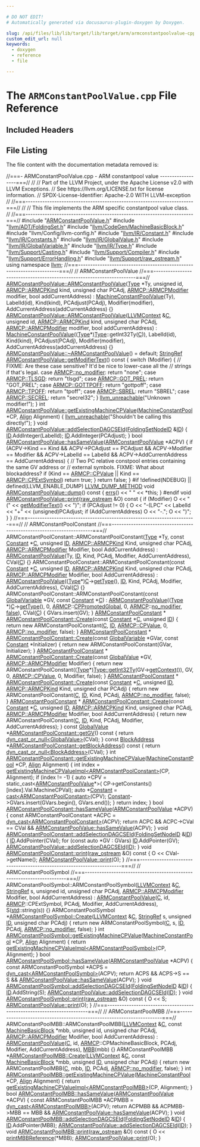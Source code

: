 ```yaml
---

# DO NOT EDIT!
# Automatically generated via docusaurus-plugin-doxygen by Doxygen.

slug: /api/files/lib/lib/target/lib/target/arm/armconstantpoolvalue-cpp
custom_edit_url: null
keywords:
  - doxygen
  - reference
  - file

---
```





# The `ARMConstantPoolValue.cpp` File Reference

<DoxygenPage pluginConfig={pluginConfig}>



## Included Headers

<IncludesList>
<IncludesListItem
  filePath="ARMConstantPoolValue.h"
  permalink="/docs/api/files/lib/lib/target/lib/target/arm/armconstantpoolvalue-h"
  isLocal="true" />
<IncludesListItem
  filePath="llvm/ADT/FoldingSet.h"
  permalink="/docs/api/files/include/include/llvm/include/llvm/adt/foldingset-h"
  isLocal="true" />
<IncludesListItem
  filePath="llvm/CodeGen/MachineBasicBlock.h"
  permalink="/docs/api/files/include/include/llvm/include/llvm/codegen/machinebasicblock-h"
  isLocal="true" />
<IncludesListItem
  filePath="llvm/Config/llvm-config.h"
  permalink=""
  isLocal="true" />
<IncludesListItem
  filePath="llvm/IR/Constant.h"
  permalink="/docs/api/files/include/include/llvm/include/llvm/ir/constant-h"
  isLocal="true" />
<IncludesListItem
  filePath="llvm/IR/Constants.h"
  permalink="/docs/api/files/include/include/llvm/include/llvm/ir/constants-h"
  isLocal="true" />
<IncludesListItem
  filePath="llvm/IR/GlobalValue.h"
  permalink="/docs/api/files/include/include/llvm/include/llvm/ir/globalvalue-h"
  isLocal="true" />
<IncludesListItem
  filePath="llvm/IR/GlobalVariable.h"
  permalink="/docs/api/files/include/include/llvm/include/llvm/ir/globalvariable-h"
  isLocal="true" />
<IncludesListItem
  filePath="llvm/IR/Type.h"
  permalink="/docs/api/files/include/include/llvm/include/llvm/ir/type-h"
  isLocal="true" />
<IncludesListItem
  filePath="llvm/Support/Casting.h"
  permalink="/docs/api/files/include/include/llvm/include/llvm/support/casting-h"
  isLocal="true" />
<IncludesListItem
  filePath="llvm/Support/Compiler.h"
  permalink="/docs/api/files/include/include/llvm/include/llvm/support/compiler-h"
  isLocal="true" />
<IncludesListItem
  filePath="llvm/Support/ErrorHandling.h"
  permalink="/docs/api/files/include/include/llvm/include/llvm/support/errorhandling-h"
  isLocal="true" />
<IncludesListItem
  filePath="llvm/Support/raw_ostream.h"
  permalink="/docs/api/files/include/include/llvm/include/llvm/support/raw-ostream-h"
  isLocal="true" />
</IncludesList>


## File Listing

The file content with the documentation metadata removed is:

<ProgramListing>

<Link id="l00001" /><CodeLine lineNumber="1"><span class="doxyHighlightComment">//===- ARMConstantPoolValue.cpp - ARM constantpool value ------------------===//</span></CodeLine>
<Link id="l00002" /><CodeLine lineNumber="2"><span class="doxyHighlightComment">//</span></CodeLine>
<Link id="l00003" /><CodeLine lineNumber="3"><span class="doxyHighlightComment">// Part of the LLVM Project, under the Apache License v2.0 with LLVM Exceptions.</span></CodeLine>
<Link id="l00004" /><CodeLine lineNumber="4"><span class="doxyHighlightComment">// See https://llvm.org/LICENSE.txt for license information.</span></CodeLine>
<Link id="l00005" /><CodeLine lineNumber="5"><span class="doxyHighlightComment">// SPDX-License-Identifier: Apache-2.0 WITH LLVM-exception</span></CodeLine>
<Link id="l00006" /><CodeLine lineNumber="6"><span class="doxyHighlightComment">//</span></CodeLine>
<Link id="l00007" /><CodeLine lineNumber="7"><span class="doxyHighlightComment">//===----------------------------------------------------------------------===//</span></CodeLine>
<Link id="l00008" /><CodeLine lineNumber="8"><span class="doxyHighlightComment">//</span></CodeLine>
<Link id="l00009" /><CodeLine lineNumber="9"><span class="doxyHighlightComment">// This file implements the ARM specific constantpool value class.</span></CodeLine>
<Link id="l00010" /><CodeLine lineNumber="10"><span class="doxyHighlightComment">//</span></CodeLine>
<Link id="l00011" /><CodeLine lineNumber="11"><span class="doxyHighlightComment">//===----------------------------------------------------------------------===//</span></CodeLine>
<Link id="l00012" /><CodeLine lineNumber="12"></CodeLine>
<Link id="l00013" /><CodeLine lineNumber="13"><span class="doxyHighlightPreprocessor">#include &quot;<a href="/docs/api/files/lib/lib/target/lib/target/arm/armconstantpoolvalue-h">ARMConstantPoolValue.h</a>&quot;</span></CodeLine>
<Link id="l00014" /><CodeLine lineNumber="14"><span class="doxyHighlightPreprocessor">#include &quot;<a href="/docs/api/files/include/include/llvm/include/llvm/adt/foldingset-h">llvm/ADT/FoldingSet.h</a>&quot;</span></CodeLine>
<Link id="l00015" /><CodeLine lineNumber="15"><span class="doxyHighlightPreprocessor">#include &quot;<a href="/docs/api/files/include/include/llvm/include/llvm/codegen/machinebasicblock-h">llvm/CodeGen/MachineBasicBlock.h</a>&quot;</span></CodeLine>
<Link id="l00016" /><CodeLine lineNumber="16"><span class="doxyHighlightPreprocessor">#include &quot;llvm/Config/llvm-config.h&quot;</span></CodeLine>
<Link id="l00017" /><CodeLine lineNumber="17"><span class="doxyHighlightPreprocessor">#include &quot;<a href="/docs/api/files/include/include/llvm/include/llvm/ir/constant-h">llvm/IR/Constant.h</a>&quot;</span></CodeLine>
<Link id="l00018" /><CodeLine lineNumber="18"><span class="doxyHighlightPreprocessor">#include &quot;<a href="/docs/api/files/include/include/llvm/include/llvm/ir/constants-h">llvm/IR/Constants.h</a>&quot;</span></CodeLine>
<Link id="l00019" /><CodeLine lineNumber="19"><span class="doxyHighlightPreprocessor">#include &quot;<a href="/docs/api/files/include/include/llvm/include/llvm/ir/globalvalue-h">llvm/IR/GlobalValue.h</a>&quot;</span></CodeLine>
<Link id="l00020" /><CodeLine lineNumber="20"><span class="doxyHighlightPreprocessor">#include &quot;<a href="/docs/api/files/include/include/llvm/include/llvm/ir/globalvariable-h">llvm/IR/GlobalVariable.h</a>&quot;</span></CodeLine>
<Link id="l00021" /><CodeLine lineNumber="21"><span class="doxyHighlightPreprocessor">#include &quot;<a href="/docs/api/files/include/include/llvm/include/llvm/ir/type-h">llvm/IR/Type.h</a>&quot;</span></CodeLine>
<Link id="l00022" /><CodeLine lineNumber="22"><span class="doxyHighlightPreprocessor">#include &quot;<a href="/docs/api/files/include/include/llvm/include/llvm/support/casting-h">llvm/Support/Casting.h</a>&quot;</span></CodeLine>
<Link id="l00023" /><CodeLine lineNumber="23"><span class="doxyHighlightPreprocessor">#include &quot;<a href="/docs/api/files/include/include/llvm/include/llvm/support/compiler-h">llvm/Support/Compiler.h</a>&quot;</span></CodeLine>
<Link id="l00024" /><CodeLine lineNumber="24"><span class="doxyHighlightPreprocessor">#include &quot;<a href="/docs/api/files/include/include/llvm/include/llvm/support/errorhandling-h">llvm/Support/ErrorHandling.h</a>&quot;</span></CodeLine>
<Link id="l00025" /><CodeLine lineNumber="25"><span class="doxyHighlightPreprocessor">#include &quot;<a href="/docs/api/files/include/include/llvm/include/llvm/support/raw-ostream-h">llvm/Support/raw&#95;ostream.h</a>&quot;</span></CodeLine>
<Link id="l00026" /><CodeLine lineNumber="26"></CodeLine>
<Link id="l00027" /><CodeLine lineNumber="27"><span class="doxyHighlightKeyword">using namespace </span><span class="doxyHighlight"><a href="/docs/api/namespaces/llvm">llvm</a>;</span></CodeLine>
<Link id="l00028" /><CodeLine lineNumber="28"></CodeLine>
<Link id="l00029" /><CodeLine lineNumber="29"><span class="doxyHighlightComment">//===----------------------------------------------------------------------===//</span></CodeLine>
<Link id="l00030" /><CodeLine lineNumber="30"><span class="doxyHighlightComment">// ARMConstantPoolValue</span></CodeLine>
<Link id="l00031" /><CodeLine lineNumber="31"><span class="doxyHighlightComment">//===----------------------------------------------------------------------===//</span></CodeLine>
<Link id="l00032" /><CodeLine lineNumber="32"></CodeLine>
<Link id="l00033" /><CodeLine lineNumber="33" lineLink="/docs/api/classes/llvm/armconstantpoolvalue/#a6d52e73a2bb8e9ddb5c1a00cf45d88e0"><span class="doxyHighlight"><a href="/docs/api/classes/llvm/armconstantpoolvalue/#a6d52e73a2bb8e9ddb5c1a00cf45d88e0">ARMConstantPoolValue::ARMConstantPoolValue</a>(<a href="/docs/api/classes/llvm/type">Type</a> &#42;Ty, </span><span class="doxyHighlightKeywordType">unsigned</span><span class="doxyHighlight"> </span><span class="doxyHighlightKeywordType">id</span><span class="doxyHighlight">,</span></CodeLine>
<Link id="l00034" /><CodeLine lineNumber="34"><span class="doxyHighlight">                                           <a href="/docs/api/namespaces/llvm/armcp/#ad7299e03746a8bdbbff1d3aaf03eaaab">ARMCP::ARMCPKind</a> kind,</span></CodeLine>
<Link id="l00035" /><CodeLine lineNumber="35"><span class="doxyHighlight">                                           </span><span class="doxyHighlightKeywordType">unsigned</span><span class="doxyHighlight"> </span><span class="doxyHighlightKeywordType">char</span><span class="doxyHighlight"> PCAdj,</span></CodeLine>
<Link id="l00036" /><CodeLine lineNumber="36"><span class="doxyHighlight">                                           <a href="/docs/api/namespaces/llvm/armcp/#ad792b254bbbd9b9f3e5ea93d54a54d85">ARMCP::ARMCPModifier</a> modifier,</span></CodeLine>
<Link id="l00037" /><CodeLine lineNumber="37"><span class="doxyHighlight">                                           </span><span class="doxyHighlightKeywordType">bool</span><span class="doxyHighlight"> addCurrentAddress)</span></CodeLine>
<Link id="l00038" /><CodeLine lineNumber="38"><span class="doxyHighlight">  : <a href="/docs/api/classes/llvm/machineconstantpoolvalue/#ac688aad44da54c2262096a4b5c5891f4">MachineConstantPoolValue</a>(Ty), LabelId(id), Kind(kind),</span></CodeLine>
<Link id="l00039" /><CodeLine lineNumber="39"><span class="doxyHighlight">    PCAdjust(PCAdj), Modifier(modifier),</span></CodeLine>
<Link id="l00040" /><CodeLine lineNumber="40"><span class="doxyHighlight">    AddCurrentAddress(addCurrentAddress) &#123;&#125;</span></CodeLine>
<Link id="l00041" /><CodeLine lineNumber="41"></CodeLine>
<Link id="l00042" /><CodeLine lineNumber="42" lineLink="/docs/api/classes/llvm/armconstantpoolvalue/#a3396883abbd2b3c2e61cd4f87943702c"><span class="doxyHighlight"><a href="/docs/api/classes/llvm/armconstantpoolvalue/#a6d52e73a2bb8e9ddb5c1a00cf45d88e0">ARMConstantPoolValue::ARMConstantPoolValue</a>(<a href="/docs/api/classes/llvm/llvmcontext">LLVMContext</a> &amp;<a href="/docs/api/namespaces/llvm/callingconv/#ac6aa1387c4375260e2468eb5a77fdb4cafd841a49aec1539bc88abc8ff9e170fb">C</a>, </span><span class="doxyHighlightKeywordType">unsigned</span><span class="doxyHighlight"> </span><span class="doxyHighlightKeywordType">id</span><span class="doxyHighlight">,</span></CodeLine>
<Link id="l00043" /><CodeLine lineNumber="43"><span class="doxyHighlight">                                           <a href="/docs/api/namespaces/llvm/armcp/#ad7299e03746a8bdbbff1d3aaf03eaaab">ARMCP::ARMCPKind</a> kind,</span></CodeLine>
<Link id="l00044" /><CodeLine lineNumber="44"><span class="doxyHighlight">                                           </span><span class="doxyHighlightKeywordType">unsigned</span><span class="doxyHighlight"> </span><span class="doxyHighlightKeywordType">char</span><span class="doxyHighlight"> PCAdj,</span></CodeLine>
<Link id="l00045" /><CodeLine lineNumber="45"><span class="doxyHighlight">                                           <a href="/docs/api/namespaces/llvm/armcp/#ad792b254bbbd9b9f3e5ea93d54a54d85">ARMCP::ARMCPModifier</a> modifier,</span></CodeLine>
<Link id="l00046" /><CodeLine lineNumber="46"><span class="doxyHighlight">                                           </span><span class="doxyHighlightKeywordType">bool</span><span class="doxyHighlight"> addCurrentAddress)</span></CodeLine>
<Link id="l00047" /><CodeLine lineNumber="47"><span class="doxyHighlight">  : <a href="/docs/api/classes/llvm/machineconstantpoolvalue/#ac688aad44da54c2262096a4b5c5891f4">MachineConstantPoolValue</a>((<a href="/docs/api/classes/llvm/type">Type</a>&#42;)<a href="/docs/api/classes/llvm/type">Type</a>::getInt32Ty(<a href="/docs/api/namespaces/llvm/callingconv/#ac6aa1387c4375260e2468eb5a77fdb4cafd841a49aec1539bc88abc8ff9e170fb">C</a>)),</span></CodeLine>
<Link id="l00048" /><CodeLine lineNumber="48"><span class="doxyHighlight">    LabelId(id), Kind(kind), PCAdjust(PCAdj), Modifier(modifier),</span></CodeLine>
<Link id="l00049" /><CodeLine lineNumber="49"><span class="doxyHighlight">    AddCurrentAddress(addCurrentAddress) &#123;&#125;</span></CodeLine>
<Link id="l00050" /><CodeLine lineNumber="50"></CodeLine>
<Link id="l00051" /><CodeLine lineNumber="51"><span class="doxyHighlight"><a href="/docs/api/classes/llvm/armconstantpoolvalue/#a75709b46bf0d746eb031e606ebc8c818">ARMConstantPoolValue::~ARMConstantPoolValue</a>() = </span><span class="doxyHighlightKeywordFlow">default</span><span class="doxyHighlight">;</span></CodeLine>
<Link id="l00052" /><CodeLine lineNumber="52"></CodeLine>
<Link id="l00053" /><CodeLine lineNumber="53" lineLink="/docs/api/classes/llvm/armconstantpoolvalue/#ada078240593f51d95cc878aea5ca981b"><span class="doxyHighlight"><a href="/docs/api/classes/llvm/stringref">StringRef</a> <a href="/docs/api/classes/llvm/armconstantpoolvalue/#ada078240593f51d95cc878aea5ca981b">ARMConstantPoolValue::getModifierText</a>()</span><span class="doxyHighlightKeyword"> const </span><span class="doxyHighlight">&#123;</span></CodeLine>
<Link id="l00054" /><CodeLine lineNumber="54"><span class="doxyHighlight">  </span><span class="doxyHighlightKeywordFlow">switch</span><span class="doxyHighlight"> (Modifier) &#123;</span></CodeLine>
<Link id="l00055" /><CodeLine lineNumber="55"><span class="doxyHighlight">    </span><span class="doxyHighlightComment">// FIXME: Are these case sensitive? It&#39;d be nice to lower-case all the</span></CodeLine>
<Link id="l00056" /><CodeLine lineNumber="56"><span class="doxyHighlight">    </span><span class="doxyHighlightComment">// strings if that&#39;s legal.</span></CodeLine>
<Link id="l00057" /><CodeLine lineNumber="57"><span class="doxyHighlight">  </span><span class="doxyHighlightKeywordFlow">case</span><span class="doxyHighlight"> <a href="/docs/api/namespaces/llvm/armcp/#ad792b254bbbd9b9f3e5ea93d54a54d85ae9103902078db9ff4f9a7f5477b04c76">ARMCP::no&#95;modifier</a>:</span></CodeLine>
<Link id="l00058" /><CodeLine lineNumber="58"><span class="doxyHighlight">    </span><span class="doxyHighlightKeywordFlow">return</span><span class="doxyHighlight"> </span><span class="doxyHighlightStringLiteral">&quot;none&quot;</span><span class="doxyHighlight">;</span></CodeLine>
<Link id="l00059" /><CodeLine lineNumber="59"><span class="doxyHighlight">  </span><span class="doxyHighlightKeywordFlow">case</span><span class="doxyHighlight"> <a href="/docs/api/namespaces/llvm/armcp/#ad792b254bbbd9b9f3e5ea93d54a54d85a62fc1799424549066b0c6b91919152d7">ARMCP::TLSGD</a>:</span></CodeLine>
<Link id="l00060" /><CodeLine lineNumber="60"><span class="doxyHighlight">    </span><span class="doxyHighlightKeywordFlow">return</span><span class="doxyHighlight"> </span><span class="doxyHighlightStringLiteral">&quot;tlsgd&quot;</span><span class="doxyHighlight">;</span></CodeLine>
<Link id="l00061" /><CodeLine lineNumber="61"><span class="doxyHighlight">  </span><span class="doxyHighlightKeywordFlow">case</span><span class="doxyHighlight"> <a href="/docs/api/namespaces/llvm/armcp/#ad792b254bbbd9b9f3e5ea93d54a54d85a3d74db86256dfd469bc89a14b1d76fab">ARMCP::GOT&#95;PREL</a>:</span></CodeLine>
<Link id="l00062" /><CodeLine lineNumber="62"><span class="doxyHighlight">    </span><span class="doxyHighlightKeywordFlow">return</span><span class="doxyHighlight"> </span><span class="doxyHighlightStringLiteral">&quot;GOT&#95;PREL&quot;</span><span class="doxyHighlight">;</span></CodeLine>
<Link id="l00063" /><CodeLine lineNumber="63"><span class="doxyHighlight">  </span><span class="doxyHighlightKeywordFlow">case</span><span class="doxyHighlight"> <a href="/docs/api/namespaces/llvm/armcp/#ad792b254bbbd9b9f3e5ea93d54a54d85acddd18dc22e67498fcf0a79b16155fcf">ARMCP::GOTTPOFF</a>:</span></CodeLine>
<Link id="l00064" /><CodeLine lineNumber="64"><span class="doxyHighlight">    </span><span class="doxyHighlightKeywordFlow">return</span><span class="doxyHighlight"> </span><span class="doxyHighlightStringLiteral">&quot;gottpoff&quot;</span><span class="doxyHighlight">;</span></CodeLine>
<Link id="l00065" /><CodeLine lineNumber="65"><span class="doxyHighlight">  </span><span class="doxyHighlightKeywordFlow">case</span><span class="doxyHighlight"> <a href="/docs/api/namespaces/llvm/armcp/#ad792b254bbbd9b9f3e5ea93d54a54d85ae08d827e55e1fbc94f0156f25aea52e2">ARMCP::TPOFF</a>:</span></CodeLine>
<Link id="l00066" /><CodeLine lineNumber="66"><span class="doxyHighlight">    </span><span class="doxyHighlightKeywordFlow">return</span><span class="doxyHighlight"> </span><span class="doxyHighlightStringLiteral">&quot;tpoff&quot;</span><span class="doxyHighlight">;</span></CodeLine>
<Link id="l00067" /><CodeLine lineNumber="67"><span class="doxyHighlight">  </span><span class="doxyHighlightKeywordFlow">case</span><span class="doxyHighlight"> <a href="/docs/api/namespaces/llvm/armcp/#ad792b254bbbd9b9f3e5ea93d54a54d85a44297a25f1c31b29e03e9631855cfef9">ARMCP::SBREL</a>:</span></CodeLine>
<Link id="l00068" /><CodeLine lineNumber="68"><span class="doxyHighlight">    </span><span class="doxyHighlightKeywordFlow">return</span><span class="doxyHighlight"> </span><span class="doxyHighlightStringLiteral">&quot;SBREL&quot;</span><span class="doxyHighlight">;</span></CodeLine>
<Link id="l00069" /><CodeLine lineNumber="69"><span class="doxyHighlight">  </span><span class="doxyHighlightKeywordFlow">case</span><span class="doxyHighlight"> <a href="/docs/api/namespaces/llvm/armcp/#ad792b254bbbd9b9f3e5ea93d54a54d85a007149d5920d57032dba20c97c18e7e6">ARMCP::SECREL</a>:</span></CodeLine>
<Link id="l00070" /><CodeLine lineNumber="70"><span class="doxyHighlight">    </span><span class="doxyHighlightKeywordFlow">return</span><span class="doxyHighlight"> </span><span class="doxyHighlightStringLiteral">&quot;secrel32&quot;</span><span class="doxyHighlight">;</span></CodeLine>
<Link id="l00071" /><CodeLine lineNumber="71"><span class="doxyHighlight">  &#125;</span></CodeLine>
<Link id="l00072" /><CodeLine lineNumber="72"><span class="doxyHighlight">  <a href="/docs/api/files/include/include/llvm/include/llvm/support/errorhandling-h/#ace243f5c25697a1107cce46626b3dc94">llvm&#95;unreachable</a>(</span><span class="doxyHighlightStringLiteral">&quot;Unknown modifier!&quot;</span><span class="doxyHighlight">);</span></CodeLine>
<Link id="l00073" /><CodeLine lineNumber="73"><span class="doxyHighlight">&#125;</span></CodeLine>
<Link id="l00074" /><CodeLine lineNumber="74"></CodeLine>
<Link id="l00075" /><CodeLine lineNumber="75" lineLink="/docs/api/classes/llvm/armconstantpoolvalue/#a1d4cba7ac19e830bf30907621cf250e5"><span class="doxyHighlightKeywordType">int</span><span class="doxyHighlight"> <a href="/docs/api/classes/llvm/armconstantpoolvalue/#a1d4cba7ac19e830bf30907621cf250e5">ARMConstantPoolValue::getExistingMachineCPValue</a>(<a href="/docs/api/classes/llvm/machineconstantpool">MachineConstantPool</a> &#42;CP,</span></CodeLine>
<Link id="l00076" /><CodeLine lineNumber="76"><span class="doxyHighlight">                                                    <a href="/docs/api/structs/llvm/align">Align</a> Alignment) &#123;</span></CodeLine>
<Link id="l00077" /><CodeLine lineNumber="77"><span class="doxyHighlight">  <a href="/docs/api/files/include/include/llvm/include/llvm/support/errorhandling-h/#ace243f5c25697a1107cce46626b3dc94">llvm&#95;unreachable</a>(</span><span class="doxyHighlightStringLiteral">&quot;Shouldn&#39;t be calling this directly!&quot;</span><span class="doxyHighlight">);</span></CodeLine>
<Link id="l00078" /><CodeLine lineNumber="78"><span class="doxyHighlight">&#125;</span></CodeLine>
<Link id="l00079" /><CodeLine lineNumber="79"></CodeLine>
<Link id="l00080" /><CodeLine lineNumber="80"><span class="doxyHighlightKeywordType">void</span></CodeLine>
<Link id="l00081" /><CodeLine lineNumber="81" lineLink="/docs/api/classes/llvm/armconstantpoolvalue/#af658836bbc9432b5e44b40dfde9f1904"><span class="doxyHighlight"><a href="/docs/api/classes/llvm/armconstantpoolvalue/#af658836bbc9432b5e44b40dfde9f1904">ARMConstantPoolValue::addSelectionDAGCSEId</a>(<a href="/docs/api/classes/llvm/foldingsetnodeid">FoldingSetNodeID</a> &amp;<a href="/docs/api/namespaces/llvm/callingconv/#abdf8cf606905c10634e831390981b0ed">ID</a>) &#123;</span></CodeLine>
<Link id="l00082" /><CodeLine lineNumber="82"><span class="doxyHighlight">  <a href="/docs/api/namespaces/llvm/callingconv/#abdf8cf606905c10634e831390981b0ed">ID</a>.AddInteger(LabelId);</span></CodeLine>
<Link id="l00083" /><CodeLine lineNumber="83"><span class="doxyHighlight">  <a href="/docs/api/namespaces/llvm/callingconv/#abdf8cf606905c10634e831390981b0ed">ID</a>.AddInteger(PCAdjust);</span></CodeLine>
<Link id="l00084" /><CodeLine lineNumber="84"><span class="doxyHighlight">&#125;</span></CodeLine>
<Link id="l00085" /><CodeLine lineNumber="85"></CodeLine>
<Link id="l00086" /><CodeLine lineNumber="86"><span class="doxyHighlightKeywordType">bool</span></CodeLine>
<Link id="l00087" /><CodeLine lineNumber="87" lineLink="/docs/api/classes/llvm/armconstantpoolvalue/#ae204089fb50ef2edd07a7d18c5c4b79f"><span class="doxyHighlight"><a href="/docs/api/classes/llvm/armconstantpoolvalue/#ae204089fb50ef2edd07a7d18c5c4b79f">ARMConstantPoolValue::hasSameValue</a>(<a href="/docs/api/classes/llvm/armconstantpoolvalue/#a6d52e73a2bb8e9ddb5c1a00cf45d88e0">ARMConstantPoolValue</a> &#42;ACPV) &#123;</span></CodeLine>
<Link id="l00088" /><CodeLine lineNumber="88"><span class="doxyHighlight">  </span><span class="doxyHighlightKeywordFlow">if</span><span class="doxyHighlight"> (ACPV-&gt;Kind == Kind &amp;&amp;</span></CodeLine>
<Link id="l00089" /><CodeLine lineNumber="89"><span class="doxyHighlight">      ACPV-&gt;PCAdjust == PCAdjust &amp;&amp;</span></CodeLine>
<Link id="l00090" /><CodeLine lineNumber="90"><span class="doxyHighlight">      ACPV-&gt;Modifier == Modifier &amp;&amp;</span></CodeLine>
<Link id="l00091" /><CodeLine lineNumber="91"><span class="doxyHighlight">      ACPV-&gt;LabelId == LabelId &amp;&amp;</span></CodeLine>
<Link id="l00092" /><CodeLine lineNumber="92"><span class="doxyHighlight">      ACPV-&gt;AddCurrentAddress == AddCurrentAddress) &#123;</span></CodeLine>
<Link id="l00093" /><CodeLine lineNumber="93"><span class="doxyHighlight">    </span><span class="doxyHighlightComment">// Two PC relative constpool entries containing the same GV address or</span></CodeLine>
<Link id="l00094" /><CodeLine lineNumber="94"><span class="doxyHighlight">    </span><span class="doxyHighlightComment">// external symbols. FIXME: What about blockaddress?</span></CodeLine>
<Link id="l00095" /><CodeLine lineNumber="95"><span class="doxyHighlight">    </span><span class="doxyHighlightKeywordFlow">if</span><span class="doxyHighlight"> (Kind == <a href="/docs/api/namespaces/llvm/armcp/#ad7299e03746a8bdbbff1d3aaf03eaaabad4206f41cccb7d5c78d6d642b4b35e1f">ARMCP::CPValue</a> || Kind == <a href="/docs/api/namespaces/llvm/armcp/#ad7299e03746a8bdbbff1d3aaf03eaaabab8ec2c2ae69c4040c312cf22f10c6819">ARMCP::CPExtSymbol</a>)</span></CodeLine>
<Link id="l00096" /><CodeLine lineNumber="96"><span class="doxyHighlight">      </span><span class="doxyHighlightKeywordFlow">return</span><span class="doxyHighlight"> </span><span class="doxyHighlightKeyword">true</span><span class="doxyHighlight">;</span></CodeLine>
<Link id="l00097" /><CodeLine lineNumber="97"><span class="doxyHighlight">  &#125;</span></CodeLine>
<Link id="l00098" /><CodeLine lineNumber="98"><span class="doxyHighlight">  </span><span class="doxyHighlightKeywordFlow">return</span><span class="doxyHighlight"> </span><span class="doxyHighlightKeyword">false</span><span class="doxyHighlight">;</span></CodeLine>
<Link id="l00099" /><CodeLine lineNumber="99"><span class="doxyHighlight">&#125;</span></CodeLine>
<Link id="l00100" /><CodeLine lineNumber="100"></CodeLine>
<Link id="l00101" /><CodeLine lineNumber="101"><span class="doxyHighlightPreprocessor">#if !defined(NDEBUG) || defined(LLVM&#95;ENABLE&#95;DUMP)</span></CodeLine>
<Link id="l00102" /><CodeLine lineNumber="102" lineLink="/docs/api/classes/llvm/armconstantpoolvalue/#a72e996e33d02377f36d099211fedf9bc"><span class="doxyHighlight"><a href="/docs/api/files/include/include/llvm/include/llvm/support/compiler-h/#aa863693eef567397d9c292da5bf22d34">LLVM&#95;DUMP&#95;METHOD</a> </span><span class="doxyHighlightKeywordType">void</span><span class="doxyHighlight"> <a href="/docs/api/classes/llvm/armconstantpoolvalue/#a72e996e33d02377f36d099211fedf9bc">ARMConstantPoolValue::dump</a>()</span><span class="doxyHighlightKeyword"> const </span><span class="doxyHighlight">&#123;</span></CodeLine>
<Link id="l00103" /><CodeLine lineNumber="103"><span class="doxyHighlight">  <a href="/docs/api/namespaces/llvm/#a9a7b5c68c90f85baaedaa854cc5002cc">errs</a>() &lt;&lt; </span><span class="doxyHighlightStringLiteral">&quot;  &quot;</span><span class="doxyHighlight"> &lt;&lt; &#42;</span><span class="doxyHighlightKeyword">this</span><span class="doxyHighlight">;</span></CodeLine>
<Link id="l00104" /><CodeLine lineNumber="104"><span class="doxyHighlight">&#125;</span></CodeLine>
<Link id="l00105" /><CodeLine lineNumber="105"><span class="doxyHighlightPreprocessor">#endif</span></CodeLine>
<Link id="l00106" /><CodeLine lineNumber="106"></CodeLine>
<Link id="l00107" /><CodeLine lineNumber="107" lineLink="/docs/api/classes/llvm/armconstantpoolvalue/#a7b8d7ad0899bfee6d615c35f0dfd9841"><span class="doxyHighlightKeywordType">void</span><span class="doxyHighlight"> <a href="/docs/api/classes/llvm/armconstantpoolvalue/#a7b8d7ad0899bfee6d615c35f0dfd9841">ARMConstantPoolValue::print</a>(<a href="/docs/api/classes/llvm/raw-ostream">raw&#95;ostream</a> &amp;O)</span><span class="doxyHighlightKeyword"> const </span><span class="doxyHighlight">&#123;</span></CodeLine>
<Link id="l00108" /><CodeLine lineNumber="108"><span class="doxyHighlight">  </span><span class="doxyHighlightKeywordFlow">if</span><span class="doxyHighlight"> (Modifier) O &lt;&lt; </span><span class="doxyHighlightStringLiteral">&quot;(&quot;</span><span class="doxyHighlight"> &lt;&lt; <a href="/docs/api/classes/llvm/armconstantpoolvalue/#ada078240593f51d95cc878aea5ca981b">getModifierText</a>() &lt;&lt; </span><span class="doxyHighlightStringLiteral">&quot;)&quot;</span><span class="doxyHighlight">;</span></CodeLine>
<Link id="l00109" /><CodeLine lineNumber="109"><span class="doxyHighlight">  </span><span class="doxyHighlightKeywordFlow">if</span><span class="doxyHighlight"> (PCAdjust != 0) &#123;</span></CodeLine>
<Link id="l00110" /><CodeLine lineNumber="110"><span class="doxyHighlight">    O &lt;&lt; </span><span class="doxyHighlightStringLiteral">&quot;-(LPC&quot;</span><span class="doxyHighlight"> &lt;&lt; LabelId &lt;&lt; </span><span class="doxyHighlightStringLiteral">&quot;+&quot;</span><span class="doxyHighlight"> &lt;&lt; (unsigned)PCAdjust;</span></CodeLine>
<Link id="l00111" /><CodeLine lineNumber="111"><span class="doxyHighlight">    </span><span class="doxyHighlightKeywordFlow">if</span><span class="doxyHighlight"> (AddCurrentAddress) O &lt;&lt; </span><span class="doxyHighlightStringLiteral">&quot;-.&quot;</span><span class="doxyHighlight">;</span></CodeLine>
<Link id="l00112" /><CodeLine lineNumber="112"><span class="doxyHighlight">    O &lt;&lt; </span><span class="doxyHighlightStringLiteral">&quot;)&quot;</span><span class="doxyHighlight">;</span></CodeLine>
<Link id="l00113" /><CodeLine lineNumber="113"><span class="doxyHighlight">  &#125;</span></CodeLine>
<Link id="l00114" /><CodeLine lineNumber="114"><span class="doxyHighlight">&#125;</span></CodeLine>
<Link id="l00115" /><CodeLine lineNumber="115"></CodeLine>
<Link id="l00116" /><CodeLine lineNumber="116"><span class="doxyHighlightComment">//===----------------------------------------------------------------------===//</span></CodeLine>
<Link id="l00117" /><CodeLine lineNumber="117"><span class="doxyHighlightComment">// ARMConstantPoolConstant</span></CodeLine>
<Link id="l00118" /><CodeLine lineNumber="118"><span class="doxyHighlightComment">//===----------------------------------------------------------------------===//</span></CodeLine>
<Link id="l00119" /><CodeLine lineNumber="119"></CodeLine>
<Link id="l00120" /><CodeLine lineNumber="120"><span class="doxyHighlight">ARMConstantPoolConstant::ARMConstantPoolConstant(<a href="/docs/api/classes/llvm/type">Type</a> &#42;Ty,</span></CodeLine>
<Link id="l00121" /><CodeLine lineNumber="121"><span class="doxyHighlight">                                                 </span><span class="doxyHighlightKeyword">const</span><span class="doxyHighlight"> <a href="/docs/api/classes/llvm/constant">Constant</a> &#42;<a href="/docs/api/namespaces/llvm/callingconv/#ac6aa1387c4375260e2468eb5a77fdb4cafd841a49aec1539bc88abc8ff9e170fb">C</a>,</span></CodeLine>
<Link id="l00122" /><CodeLine lineNumber="122"><span class="doxyHighlight">                                                 </span><span class="doxyHighlightKeywordType">unsigned</span><span class="doxyHighlight"> <a href="/docs/api/namespaces/llvm/callingconv/#abdf8cf606905c10634e831390981b0ed">ID</a>,</span></CodeLine>
<Link id="l00123" /><CodeLine lineNumber="123"><span class="doxyHighlight">                                                 <a href="/docs/api/namespaces/llvm/armcp/#ad7299e03746a8bdbbff1d3aaf03eaaab">ARMCP::ARMCPKind</a> Kind,</span></CodeLine>
<Link id="l00124" /><CodeLine lineNumber="124"><span class="doxyHighlight">                                                 </span><span class="doxyHighlightKeywordType">unsigned</span><span class="doxyHighlight"> </span><span class="doxyHighlightKeywordType">char</span><span class="doxyHighlight"> PCAdj,</span></CodeLine>
<Link id="l00125" /><CodeLine lineNumber="125"><span class="doxyHighlight">                                                 <a href="/docs/api/namespaces/llvm/armcp/#ad792b254bbbd9b9f3e5ea93d54a54d85">ARMCP::ARMCPModifier</a> Modifier,</span></CodeLine>
<Link id="l00126" /><CodeLine lineNumber="126"><span class="doxyHighlight">                                                 </span><span class="doxyHighlightKeywordType">bool</span><span class="doxyHighlight"> AddCurrentAddress)</span></CodeLine>
<Link id="l00127" /><CodeLine lineNumber="127"><span class="doxyHighlight">  : <a href="/docs/api/classes/llvm/armconstantpoolvalue">ARMConstantPoolValue</a>(Ty, <a href="/docs/api/namespaces/llvm/callingconv/#abdf8cf606905c10634e831390981b0ed">ID</a>, Kind, PCAdj, Modifier, AddCurrentAddress),</span></CodeLine>
<Link id="l00128" /><CodeLine lineNumber="128"><span class="doxyHighlight">    CVal(<a href="/docs/api/namespaces/llvm/callingconv/#ac6aa1387c4375260e2468eb5a77fdb4cafd841a49aec1539bc88abc8ff9e170fb">C</a>) &#123;&#125;</span></CodeLine>
<Link id="l00129" /><CodeLine lineNumber="129"></CodeLine>
<Link id="l00130" /><CodeLine lineNumber="130"><span class="doxyHighlight">ARMConstantPoolConstant::ARMConstantPoolConstant(</span><span class="doxyHighlightKeyword">const</span><span class="doxyHighlight"> <a href="/docs/api/classes/llvm/constant">Constant</a> &#42;<a href="/docs/api/namespaces/llvm/callingconv/#ac6aa1387c4375260e2468eb5a77fdb4cafd841a49aec1539bc88abc8ff9e170fb">C</a>,</span></CodeLine>
<Link id="l00131" /><CodeLine lineNumber="131"><span class="doxyHighlight">                                                 </span><span class="doxyHighlightKeywordType">unsigned</span><span class="doxyHighlight"> <a href="/docs/api/namespaces/llvm/callingconv/#abdf8cf606905c10634e831390981b0ed">ID</a>,</span></CodeLine>
<Link id="l00132" /><CodeLine lineNumber="132"><span class="doxyHighlight">                                                 <a href="/docs/api/namespaces/llvm/armcp/#ad7299e03746a8bdbbff1d3aaf03eaaab">ARMCP::ARMCPKind</a> Kind,</span></CodeLine>
<Link id="l00133" /><CodeLine lineNumber="133"><span class="doxyHighlight">                                                 </span><span class="doxyHighlightKeywordType">unsigned</span><span class="doxyHighlight"> </span><span class="doxyHighlightKeywordType">char</span><span class="doxyHighlight"> PCAdj,</span></CodeLine>
<Link id="l00134" /><CodeLine lineNumber="134"><span class="doxyHighlight">                                                 <a href="/docs/api/namespaces/llvm/armcp/#ad792b254bbbd9b9f3e5ea93d54a54d85">ARMCP::ARMCPModifier</a> Modifier,</span></CodeLine>
<Link id="l00135" /><CodeLine lineNumber="135"><span class="doxyHighlight">                                                 </span><span class="doxyHighlightKeywordType">bool</span><span class="doxyHighlight"> AddCurrentAddress)</span></CodeLine>
<Link id="l00136" /><CodeLine lineNumber="136"><span class="doxyHighlight">  : <a href="/docs/api/classes/llvm/armconstantpoolvalue">ARMConstantPoolValue</a>((<a href="/docs/api/classes/llvm/type">Type</a>&#42;)<a href="/docs/api/namespaces/llvm/callingconv/#ac6aa1387c4375260e2468eb5a77fdb4cafd841a49aec1539bc88abc8ff9e170fb">C</a>-&gt;<a href="/docs/api/files/lib/lib/object/tapifile-cpp/#a913a691648e20063bbd278e8f02d8430">getType</a>(), <a href="/docs/api/namespaces/llvm/callingconv/#abdf8cf606905c10634e831390981b0ed">ID</a>, Kind, PCAdj, Modifier,</span></CodeLine>
<Link id="l00137" /><CodeLine lineNumber="137"><span class="doxyHighlight">                         AddCurrentAddress),</span></CodeLine>
<Link id="l00138" /><CodeLine lineNumber="138"><span class="doxyHighlight">    CVal(<a href="/docs/api/namespaces/llvm/callingconv/#ac6aa1387c4375260e2468eb5a77fdb4cafd841a49aec1539bc88abc8ff9e170fb">C</a>) &#123;&#125;</span></CodeLine>
<Link id="l00139" /><CodeLine lineNumber="139"></CodeLine>
<Link id="l00140" /><CodeLine lineNumber="140"><span class="doxyHighlight">ARMConstantPoolConstant::ARMConstantPoolConstant(</span><span class="doxyHighlightKeyword">const</span><span class="doxyHighlight"> <a href="/docs/api/classes/llvm/globalvariable">GlobalVariable</a> &#42;GV,</span></CodeLine>
<Link id="l00141" /><CodeLine lineNumber="141"><span class="doxyHighlight">                                                 </span><span class="doxyHighlightKeyword">const</span><span class="doxyHighlight"> <a href="/docs/api/classes/llvm/constant">Constant</a> &#42;<a href="/docs/api/namespaces/llvm/callingconv/#ac6aa1387c4375260e2468eb5a77fdb4cafd841a49aec1539bc88abc8ff9e170fb">C</a>)</span></CodeLine>
<Link id="l00142" /><CodeLine lineNumber="142"><span class="doxyHighlight">    : <a href="/docs/api/classes/llvm/armconstantpoolvalue">ARMConstantPoolValue</a>((<a href="/docs/api/classes/llvm/type">Type</a> &#42;)<a href="/docs/api/namespaces/llvm/callingconv/#ac6aa1387c4375260e2468eb5a77fdb4cafd841a49aec1539bc88abc8ff9e170fb">C</a>-&gt;<a href="/docs/api/files/lib/lib/object/tapifile-cpp/#a913a691648e20063bbd278e8f02d8430">getType</a>(), 0, <a href="/docs/api/namespaces/llvm/armcp">ARMCP</a>::<a href="/docs/api/namespaces/llvm/armcp/#ad7299e03746a8bdbbff1d3aaf03eaaaba842db4432c41709c02038126b8d57e27">CPPromotedGlobal</a>, 0,</span></CodeLine>
<Link id="l00143" /><CodeLine lineNumber="143"><span class="doxyHighlight">                           <a href="/docs/api/namespaces/llvm/armcp">ARMCP</a>::<a href="/docs/api/namespaces/llvm/armcp/#ad792b254bbbd9b9f3e5ea93d54a54d85ae9103902078db9ff4f9a7f5477b04c76">no&#95;modifier</a>, <a href="/docs/api/files/lib/lib/analysis/aliasanalysis-cpp/#a479b1f65525d3585f951deced4db0e36">false</a>), CVal(<a href="/docs/api/namespaces/llvm/callingconv/#ac6aa1387c4375260e2468eb5a77fdb4cafd841a49aec1539bc88abc8ff9e170fb">C</a>) &#123;</span></CodeLine>
<Link id="l00144" /><CodeLine lineNumber="144"><span class="doxyHighlight">  GVars.insert(GV);</span></CodeLine>
<Link id="l00145" /><CodeLine lineNumber="145"><span class="doxyHighlight">&#125;</span></CodeLine>
<Link id="l00146" /><CodeLine lineNumber="146"></CodeLine>
<Link id="l00147" /><CodeLine lineNumber="147"><span class="doxyHighlight"><a href="/docs/api/classes/llvm/armconstantpoolconstant">ARMConstantPoolConstant</a> &#42;</span></CodeLine>
<Link id="l00148" /><CodeLine lineNumber="148" lineLink="/docs/api/classes/llvm/armconstantpoolconstant/#a42ce6739c10696336d46591fec3e12ac"><span class="doxyHighlight"><a href="/docs/api/classes/llvm/armconstantpoolconstant/#a42ce6739c10696336d46591fec3e12ac">ARMConstantPoolConstant::Create</a>(</span><span class="doxyHighlightKeyword">const</span><span class="doxyHighlight"> <a href="/docs/api/classes/llvm/constant">Constant</a> &#42;<a href="/docs/api/namespaces/llvm/callingconv/#ac6aa1387c4375260e2468eb5a77fdb4cafd841a49aec1539bc88abc8ff9e170fb">C</a>, </span><span class="doxyHighlightKeywordType">unsigned</span><span class="doxyHighlight"> <a href="/docs/api/namespaces/llvm/callingconv/#abdf8cf606905c10634e831390981b0ed">ID</a>) &#123;</span></CodeLine>
<Link id="l00149" /><CodeLine lineNumber="149"><span class="doxyHighlight">  </span><span class="doxyHighlightKeywordFlow">return</span><span class="doxyHighlight"> </span><span class="doxyHighlightKeyword">new</span><span class="doxyHighlight"> ARMConstantPoolConstant(<a href="/docs/api/namespaces/llvm/callingconv/#ac6aa1387c4375260e2468eb5a77fdb4cafd841a49aec1539bc88abc8ff9e170fb">C</a>, <a href="/docs/api/namespaces/llvm/callingconv/#abdf8cf606905c10634e831390981b0ed">ID</a>, <a href="/docs/api/namespaces/llvm/armcp/#ad7299e03746a8bdbbff1d3aaf03eaaabad4206f41cccb7d5c78d6d642b4b35e1f">ARMCP::CPValue</a>, 0,</span></CodeLine>
<Link id="l00150" /><CodeLine lineNumber="150"><span class="doxyHighlight">                                     <a href="/docs/api/namespaces/llvm/armcp/#ad792b254bbbd9b9f3e5ea93d54a54d85ae9103902078db9ff4f9a7f5477b04c76">ARMCP::no&#95;modifier</a>, </span><span class="doxyHighlightKeyword">false</span><span class="doxyHighlight">);</span></CodeLine>
<Link id="l00151" /><CodeLine lineNumber="151"><span class="doxyHighlight">&#125;</span></CodeLine>
<Link id="l00152" /><CodeLine lineNumber="152"></CodeLine>
<Link id="l00153" /><CodeLine lineNumber="153"><span class="doxyHighlight"><a href="/docs/api/classes/llvm/armconstantpoolconstant">ARMConstantPoolConstant</a> &#42;</span></CodeLine>
<Link id="l00154" /><CodeLine lineNumber="154" lineLink="/docs/api/classes/llvm/armconstantpoolconstant/#a28d0b6e00730bf8008a6540b342266cb"><span class="doxyHighlight"><a href="/docs/api/classes/llvm/armconstantpoolconstant/#a42ce6739c10696336d46591fec3e12ac">ARMConstantPoolConstant::Create</a>(</span><span class="doxyHighlightKeyword">const</span><span class="doxyHighlight"> <a href="/docs/api/classes/llvm/globalvariable">GlobalVariable</a> &#42;GVar,</span></CodeLine>
<Link id="l00155" /><CodeLine lineNumber="155"><span class="doxyHighlight">                                </span><span class="doxyHighlightKeyword">const</span><span class="doxyHighlight"> <a href="/docs/api/classes/llvm/constant">Constant</a> &#42;Initializer) &#123;</span></CodeLine>
<Link id="l00156" /><CodeLine lineNumber="156"><span class="doxyHighlight">  </span><span class="doxyHighlightKeywordFlow">return</span><span class="doxyHighlight"> </span><span class="doxyHighlightKeyword">new</span><span class="doxyHighlight"> ARMConstantPoolConstant(GVar, Initializer);</span></CodeLine>
<Link id="l00157" /><CodeLine lineNumber="157"><span class="doxyHighlight">&#125;</span></CodeLine>
<Link id="l00158" /><CodeLine lineNumber="158"></CodeLine>
<Link id="l00159" /><CodeLine lineNumber="159"><span class="doxyHighlight"><a href="/docs/api/classes/llvm/armconstantpoolconstant">ARMConstantPoolConstant</a> &#42;</span></CodeLine>
<Link id="l00160" /><CodeLine lineNumber="160" lineLink="/docs/api/classes/llvm/armconstantpoolconstant/#af5f4af29cea0dae3f4a3cf633dbacaba"><span class="doxyHighlight"><a href="/docs/api/classes/llvm/armconstantpoolconstant/#a42ce6739c10696336d46591fec3e12ac">ARMConstantPoolConstant::Create</a>(</span><span class="doxyHighlightKeyword">const</span><span class="doxyHighlight"> <a href="/docs/api/classes/llvm/globalvalue">GlobalValue</a> &#42;GV,</span></CodeLine>
<Link id="l00161" /><CodeLine lineNumber="161"><span class="doxyHighlight">                                <a href="/docs/api/namespaces/llvm/armcp/#ad792b254bbbd9b9f3e5ea93d54a54d85">ARMCP::ARMCPModifier</a> Modifier) &#123;</span></CodeLine>
<Link id="l00162" /><CodeLine lineNumber="162"><span class="doxyHighlight">  </span><span class="doxyHighlightKeywordFlow">return</span><span class="doxyHighlight"> </span><span class="doxyHighlightKeyword">new</span><span class="doxyHighlight"> ARMConstantPoolConstant((<a href="/docs/api/classes/llvm/type">Type</a>&#42;)<a href="/docs/api/classes/llvm/type/#a30dd396c5b40cd86c1591872e574ccdf">Type::getInt32Ty</a>(GV-&gt;<a href="/docs/api/classes/llvm/value/#ab3fc0225d8aaf8434026c3573f961f2c">getContext</a>()),</span></CodeLine>
<Link id="l00163" /><CodeLine lineNumber="163"><span class="doxyHighlight">                                     GV, 0, <a href="/docs/api/namespaces/llvm/armcp/#ad7299e03746a8bdbbff1d3aaf03eaaabad4206f41cccb7d5c78d6d642b4b35e1f">ARMCP::CPValue</a>, 0,</span></CodeLine>
<Link id="l00164" /><CodeLine lineNumber="164"><span class="doxyHighlight">                                     Modifier, </span><span class="doxyHighlightKeyword">false</span><span class="doxyHighlight">);</span></CodeLine>
<Link id="l00165" /><CodeLine lineNumber="165"><span class="doxyHighlight">&#125;</span></CodeLine>
<Link id="l00166" /><CodeLine lineNumber="166"></CodeLine>
<Link id="l00167" /><CodeLine lineNumber="167"><span class="doxyHighlight"><a href="/docs/api/classes/llvm/armconstantpoolconstant">ARMConstantPoolConstant</a> &#42;</span></CodeLine>
<Link id="l00168" /><CodeLine lineNumber="168" lineLink="/docs/api/classes/llvm/armconstantpoolconstant/#a6516eb2992024bde5a8ed543d085f72d"><span class="doxyHighlight"><a href="/docs/api/classes/llvm/armconstantpoolconstant/#a42ce6739c10696336d46591fec3e12ac">ARMConstantPoolConstant::Create</a>(</span><span class="doxyHighlightKeyword">const</span><span class="doxyHighlight"> <a href="/docs/api/classes/llvm/constant">Constant</a> &#42;<a href="/docs/api/namespaces/llvm/callingconv/#ac6aa1387c4375260e2468eb5a77fdb4cafd841a49aec1539bc88abc8ff9e170fb">C</a>, </span><span class="doxyHighlightKeywordType">unsigned</span><span class="doxyHighlight"> <a href="/docs/api/namespaces/llvm/callingconv/#abdf8cf606905c10634e831390981b0ed">ID</a>,</span></CodeLine>
<Link id="l00169" /><CodeLine lineNumber="169"><span class="doxyHighlight">                                <a href="/docs/api/namespaces/llvm/armcp/#ad7299e03746a8bdbbff1d3aaf03eaaab">ARMCP::ARMCPKind</a> Kind, </span><span class="doxyHighlightKeywordType">unsigned</span><span class="doxyHighlight"> </span><span class="doxyHighlightKeywordType">char</span><span class="doxyHighlight"> PCAdj) &#123;</span></CodeLine>
<Link id="l00170" /><CodeLine lineNumber="170"><span class="doxyHighlight">  </span><span class="doxyHighlightKeywordFlow">return</span><span class="doxyHighlight"> </span><span class="doxyHighlightKeyword">new</span><span class="doxyHighlight"> ARMConstantPoolConstant(<a href="/docs/api/namespaces/llvm/callingconv/#ac6aa1387c4375260e2468eb5a77fdb4cafd841a49aec1539bc88abc8ff9e170fb">C</a>, <a href="/docs/api/namespaces/llvm/callingconv/#abdf8cf606905c10634e831390981b0ed">ID</a>, Kind, PCAdj,</span></CodeLine>
<Link id="l00171" /><CodeLine lineNumber="171"><span class="doxyHighlight">                                     <a href="/docs/api/namespaces/llvm/armcp/#ad792b254bbbd9b9f3e5ea93d54a54d85ae9103902078db9ff4f9a7f5477b04c76">ARMCP::no&#95;modifier</a>, </span><span class="doxyHighlightKeyword">false</span><span class="doxyHighlight">);</span></CodeLine>
<Link id="l00172" /><CodeLine lineNumber="172"><span class="doxyHighlight">&#125;</span></CodeLine>
<Link id="l00173" /><CodeLine lineNumber="173"></CodeLine>
<Link id="l00174" /><CodeLine lineNumber="174"><span class="doxyHighlight"><a href="/docs/api/classes/llvm/armconstantpoolconstant">ARMConstantPoolConstant</a> &#42;</span></CodeLine>
<Link id="l00175" /><CodeLine lineNumber="175" lineLink="/docs/api/classes/llvm/armconstantpoolconstant/#a6e146fe44eb83d5dafb931583676eaf4"><span class="doxyHighlight"><a href="/docs/api/classes/llvm/armconstantpoolconstant/#a42ce6739c10696336d46591fec3e12ac">ARMConstantPoolConstant::Create</a>(</span><span class="doxyHighlightKeyword">const</span><span class="doxyHighlight"> <a href="/docs/api/classes/llvm/constant">Constant</a> &#42;<a href="/docs/api/namespaces/llvm/callingconv/#ac6aa1387c4375260e2468eb5a77fdb4cafd841a49aec1539bc88abc8ff9e170fb">C</a>, </span><span class="doxyHighlightKeywordType">unsigned</span><span class="doxyHighlight"> <a href="/docs/api/namespaces/llvm/callingconv/#abdf8cf606905c10634e831390981b0ed">ID</a>,</span></CodeLine>
<Link id="l00176" /><CodeLine lineNumber="176"><span class="doxyHighlight">                                <a href="/docs/api/namespaces/llvm/armcp/#ad7299e03746a8bdbbff1d3aaf03eaaab">ARMCP::ARMCPKind</a> Kind, </span><span class="doxyHighlightKeywordType">unsigned</span><span class="doxyHighlight"> </span><span class="doxyHighlightKeywordType">char</span><span class="doxyHighlight"> PCAdj,</span></CodeLine>
<Link id="l00177" /><CodeLine lineNumber="177"><span class="doxyHighlight">                                <a href="/docs/api/namespaces/llvm/armcp/#ad792b254bbbd9b9f3e5ea93d54a54d85">ARMCP::ARMCPModifier</a> Modifier,</span></CodeLine>
<Link id="l00178" /><CodeLine lineNumber="178"><span class="doxyHighlight">                                </span><span class="doxyHighlightKeywordType">bool</span><span class="doxyHighlight"> AddCurrentAddress) &#123;</span></CodeLine>
<Link id="l00179" /><CodeLine lineNumber="179"><span class="doxyHighlight">  </span><span class="doxyHighlightKeywordFlow">return</span><span class="doxyHighlight"> </span><span class="doxyHighlightKeyword">new</span><span class="doxyHighlight"> ARMConstantPoolConstant(<a href="/docs/api/namespaces/llvm/callingconv/#ac6aa1387c4375260e2468eb5a77fdb4cafd841a49aec1539bc88abc8ff9e170fb">C</a>, <a href="/docs/api/namespaces/llvm/callingconv/#abdf8cf606905c10634e831390981b0ed">ID</a>, Kind, PCAdj, Modifier,</span></CodeLine>
<Link id="l00180" /><CodeLine lineNumber="180"><span class="doxyHighlight">                                     AddCurrentAddress);</span></CodeLine>
<Link id="l00181" /><CodeLine lineNumber="181"><span class="doxyHighlight">&#125;</span></CodeLine>
<Link id="l00182" /><CodeLine lineNumber="182"></CodeLine>
<Link id="l00183" /><CodeLine lineNumber="183" lineLink="/docs/api/classes/llvm/armconstantpoolconstant/#a0697bf0ebcbc0b21342fe3aa05affab5"><span class="doxyHighlightKeyword">const</span><span class="doxyHighlight"> <a href="/docs/api/classes/llvm/globalvalue">GlobalValue</a> &#42;<a href="/docs/api/classes/llvm/armconstantpoolconstant/#a0697bf0ebcbc0b21342fe3aa05affab5">ARMConstantPoolConstant::getGV</a>()</span><span class="doxyHighlightKeyword"> const </span><span class="doxyHighlight">&#123;</span></CodeLine>
<Link id="l00184" /><CodeLine lineNumber="184"><span class="doxyHighlight">  </span><span class="doxyHighlightKeywordFlow">return</span><span class="doxyHighlight"> <a href="/docs/api/namespaces/llvm/#a5f6182886dc2f96c204299e92c1565d5">dyn&#95;cast&#95;or&#95;null&lt;GlobalValue&gt;</a>(CVal);</span></CodeLine>
<Link id="l00185" /><CodeLine lineNumber="185"><span class="doxyHighlight">&#125;</span></CodeLine>
<Link id="l00186" /><CodeLine lineNumber="186"></CodeLine>
<Link id="l00187" /><CodeLine lineNumber="187" lineLink="/docs/api/classes/llvm/armconstantpoolconstant/#abbf196f3d97c12d4b378ed13794853e0"><span class="doxyHighlightKeyword">const</span><span class="doxyHighlight"> <a href="/docs/api/classes/llvm/blockaddress">BlockAddress</a> &#42;<a href="/docs/api/classes/llvm/armconstantpoolconstant/#abbf196f3d97c12d4b378ed13794853e0">ARMConstantPoolConstant::getBlockAddress</a>()</span><span class="doxyHighlightKeyword"> const </span><span class="doxyHighlight">&#123;</span></CodeLine>
<Link id="l00188" /><CodeLine lineNumber="188"><span class="doxyHighlight">  </span><span class="doxyHighlightKeywordFlow">return</span><span class="doxyHighlight"> <a href="/docs/api/namespaces/llvm/#a5f6182886dc2f96c204299e92c1565d5">dyn&#95;cast&#95;or&#95;null&lt;BlockAddress&gt;</a>(CVal);</span></CodeLine>
<Link id="l00189" /><CodeLine lineNumber="189"><span class="doxyHighlight">&#125;</span></CodeLine>
<Link id="l00190" /><CodeLine lineNumber="190"></CodeLine>
<Link id="l00191" /><CodeLine lineNumber="191" lineLink="/docs/api/classes/llvm/armconstantpoolconstant/#ae74fbc76f1ec40713c56d087bb30adfd"><span class="doxyHighlightKeywordType">int</span><span class="doxyHighlight"> <a href="/docs/api/classes/llvm/armconstantpoolconstant/#ae74fbc76f1ec40713c56d087bb30adfd">ARMConstantPoolConstant::getExistingMachineCPValue</a>(<a href="/docs/api/classes/llvm/machineconstantpool">MachineConstantPool</a> &#42;CP,</span></CodeLine>
<Link id="l00192" /><CodeLine lineNumber="192"><span class="doxyHighlight">                                                       <a href="/docs/api/structs/llvm/align">Align</a> Alignment) &#123;</span></CodeLine>
<Link id="l00193" /><CodeLine lineNumber="193"><span class="doxyHighlight">  </span><span class="doxyHighlightKeywordType">int</span><span class="doxyHighlight"> index =</span></CodeLine>
<Link id="l00194" /><CodeLine lineNumber="194"><span class="doxyHighlight">    <a href="/docs/api/classes/llvm/armconstantpoolvalue/#a984cea3549f15471d09a91ba2f60d41b">getExistingMachineCPValueImpl&lt;ARMConstantPoolConstant&gt;</a>(CP, Alignment);</span></CodeLine>
<Link id="l00195" /><CodeLine lineNumber="195"><span class="doxyHighlight">  </span><span class="doxyHighlightKeywordFlow">if</span><span class="doxyHighlight"> (index != -1) &#123;</span></CodeLine>
<Link id="l00196" /><CodeLine lineNumber="196"><span class="doxyHighlight">    </span><span class="doxyHighlightKeyword">auto</span><span class="doxyHighlight"> &#42;CPV = </span><span class="doxyHighlightKeyword">static&#95;cast&lt;</span><span class="doxyHighlight"><a href="/docs/api/classes/llvm/armconstantpoolvalue/#a6d52e73a2bb8e9ddb5c1a00cf45d88e0">ARMConstantPoolValue</a>&#42;</span><span class="doxyHighlightKeyword">&gt;</span><span class="doxyHighlight">(</span></CodeLine>
<Link id="l00197" /><CodeLine lineNumber="197"><span class="doxyHighlight">        CP-&gt;getConstants()&#91;index&#93;.Val.MachineCPVal);</span></CodeLine>
<Link id="l00198" /><CodeLine lineNumber="198"><span class="doxyHighlight">    </span><span class="doxyHighlightKeyword">auto</span><span class="doxyHighlight"> &#42;<a href="/docs/api/classes/llvm/constant">Constant</a> = <a href="/docs/api/namespaces/llvm/#ac4fc845f5ed92de63cd4474f128f5fc5">cast&lt;ARMConstantPoolConstant&gt;</a>(CPV);</span></CodeLine>
<Link id="l00199" /><CodeLine lineNumber="199"><span class="doxyHighlight">    <a href="/docs/api/classes/llvm/constant">Constant</a>-&gt;GVars.insert(GVars.begin(), GVars.end());</span></CodeLine>
<Link id="l00200" /><CodeLine lineNumber="200"><span class="doxyHighlight">  &#125;</span></CodeLine>
<Link id="l00201" /><CodeLine lineNumber="201"><span class="doxyHighlight">  </span><span class="doxyHighlightKeywordFlow">return</span><span class="doxyHighlight"> index;</span></CodeLine>
<Link id="l00202" /><CodeLine lineNumber="202"><span class="doxyHighlight">&#125;</span></CodeLine>
<Link id="l00203" /><CodeLine lineNumber="203"></CodeLine>
<Link id="l00204" /><CodeLine lineNumber="204" lineLink="/docs/api/classes/llvm/armconstantpoolconstant/#a9bd8aa4e2dedff3b3e8d75eefdfe21b2"><span class="doxyHighlightKeywordType">bool</span><span class="doxyHighlight"> <a href="/docs/api/classes/llvm/armconstantpoolconstant/#a9bd8aa4e2dedff3b3e8d75eefdfe21b2">ARMConstantPoolConstant::hasSameValue</a>(<a href="/docs/api/classes/llvm/armconstantpoolvalue/#a6d52e73a2bb8e9ddb5c1a00cf45d88e0">ARMConstantPoolValue</a> &#42;ACPV) &#123;</span></CodeLine>
<Link id="l00205" /><CodeLine lineNumber="205"><span class="doxyHighlight">  </span><span class="doxyHighlightKeyword">const</span><span class="doxyHighlight"> ARMConstantPoolConstant &#42;ACPC = <a href="/docs/api/namespaces/llvm/#a22eeee01734061ac1b31ccd994c49eef">dyn&#95;cast&lt;ARMConstantPoolConstant&gt;</a>(ACPV);</span></CodeLine>
<Link id="l00206" /><CodeLine lineNumber="206"><span class="doxyHighlight">  </span><span class="doxyHighlightKeywordFlow">return</span><span class="doxyHighlight"> ACPC &amp;&amp; ACPC-&gt;CVal == CVal &amp;&amp; <a href="/docs/api/classes/llvm/armconstantpoolvalue/#ae204089fb50ef2edd07a7d18c5c4b79f">ARMConstantPoolValue::hasSameValue</a>(ACPV);</span></CodeLine>
<Link id="l00207" /><CodeLine lineNumber="207"><span class="doxyHighlight">&#125;</span></CodeLine>
<Link id="l00208" /><CodeLine lineNumber="208"></CodeLine>
<Link id="l00209" /><CodeLine lineNumber="209" lineLink="/docs/api/classes/llvm/armconstantpoolconstant/#ae6c8e149d2d3fa94ac779398e008824e"><span class="doxyHighlightKeywordType">void</span><span class="doxyHighlight"> <a href="/docs/api/classes/llvm/armconstantpoolconstant/#ae6c8e149d2d3fa94ac779398e008824e">ARMConstantPoolConstant::addSelectionDAGCSEId</a>(<a href="/docs/api/classes/llvm/foldingsetnodeid">FoldingSetNodeID</a> &amp;<a href="/docs/api/namespaces/llvm/callingconv/#abdf8cf606905c10634e831390981b0ed">ID</a>) &#123;</span></CodeLine>
<Link id="l00210" /><CodeLine lineNumber="210"><span class="doxyHighlight">  <a href="/docs/api/namespaces/llvm/callingconv/#abdf8cf606905c10634e831390981b0ed">ID</a>.AddPointer(CVal);</span></CodeLine>
<Link id="l00211" /><CodeLine lineNumber="211"><span class="doxyHighlight">  </span><span class="doxyHighlightKeywordFlow">for</span><span class="doxyHighlight"> (</span><span class="doxyHighlightKeyword">const</span><span class="doxyHighlight"> </span><span class="doxyHighlightKeyword">auto</span><span class="doxyHighlight"> &#42;GV : GVars)</span></CodeLine>
<Link id="l00212" /><CodeLine lineNumber="212"><span class="doxyHighlight">    <a href="/docs/api/namespaces/llvm/callingconv/#abdf8cf606905c10634e831390981b0ed">ID</a>.AddPointer(GV);</span></CodeLine>
<Link id="l00213" /><CodeLine lineNumber="213"><span class="doxyHighlight">  <a href="/docs/api/classes/llvm/armconstantpoolvalue/#af658836bbc9432b5e44b40dfde9f1904">ARMConstantPoolValue::addSelectionDAGCSEId</a>(<a href="/docs/api/namespaces/llvm/callingconv/#abdf8cf606905c10634e831390981b0ed">ID</a>);</span></CodeLine>
<Link id="l00214" /><CodeLine lineNumber="214"><span class="doxyHighlight">&#125;</span></CodeLine>
<Link id="l00215" /><CodeLine lineNumber="215"></CodeLine>
<Link id="l00216" /><CodeLine lineNumber="216" lineLink="/docs/api/classes/llvm/armconstantpoolconstant/#ab6ab465d21408bde16e78213c1a8d59f"><span class="doxyHighlightKeywordType">void</span><span class="doxyHighlight"> <a href="/docs/api/classes/llvm/armconstantpoolconstant/#ab6ab465d21408bde16e78213c1a8d59f">ARMConstantPoolConstant::print</a>(<a href="/docs/api/classes/llvm/raw-ostream">raw&#95;ostream</a> &amp;O)</span><span class="doxyHighlightKeyword"> const </span><span class="doxyHighlight">&#123;</span></CodeLine>
<Link id="l00217" /><CodeLine lineNumber="217"><span class="doxyHighlight">  O &lt;&lt; CVal-&gt;getName();</span></CodeLine>
<Link id="l00218" /><CodeLine lineNumber="218"><span class="doxyHighlight">  <a href="/docs/api/classes/llvm/armconstantpoolvalue/#a7b8d7ad0899bfee6d615c35f0dfd9841">ARMConstantPoolValue::print</a>(O);</span></CodeLine>
<Link id="l00219" /><CodeLine lineNumber="219"><span class="doxyHighlight">&#125;</span></CodeLine>
<Link id="l00220" /><CodeLine lineNumber="220"></CodeLine>
<Link id="l00221" /><CodeLine lineNumber="221"><span class="doxyHighlightComment">//===----------------------------------------------------------------------===//</span></CodeLine>
<Link id="l00222" /><CodeLine lineNumber="222"><span class="doxyHighlightComment">// ARMConstantPoolSymbol</span></CodeLine>
<Link id="l00223" /><CodeLine lineNumber="223"><span class="doxyHighlightComment">//===----------------------------------------------------------------------===//</span></CodeLine>
<Link id="l00224" /><CodeLine lineNumber="224"></CodeLine>
<Link id="l00225" /><CodeLine lineNumber="225"><span class="doxyHighlight">ARMConstantPoolSymbol::ARMConstantPoolSymbol(<a href="/docs/api/classes/llvm/llvmcontext">LLVMContext</a> &amp;<a href="/docs/api/namespaces/llvm/callingconv/#ac6aa1387c4375260e2468eb5a77fdb4cafd841a49aec1539bc88abc8ff9e170fb">C</a>, <a href="/docs/api/classes/llvm/stringref">StringRef</a> s,</span></CodeLine>
<Link id="l00226" /><CodeLine lineNumber="226"><span class="doxyHighlight">                                             </span><span class="doxyHighlightKeywordType">unsigned</span><span class="doxyHighlight"> </span><span class="doxyHighlightKeywordType">id</span><span class="doxyHighlight">, </span><span class="doxyHighlightKeywordType">unsigned</span><span class="doxyHighlight"> </span><span class="doxyHighlightKeywordType">char</span><span class="doxyHighlight"> PCAdj,</span></CodeLine>
<Link id="l00227" /><CodeLine lineNumber="227"><span class="doxyHighlight">                                             <a href="/docs/api/namespaces/llvm/armcp/#ad792b254bbbd9b9f3e5ea93d54a54d85">ARMCP::ARMCPModifier</a> Modifier,</span></CodeLine>
<Link id="l00228" /><CodeLine lineNumber="228"><span class="doxyHighlight">                                             </span><span class="doxyHighlightKeywordType">bool</span><span class="doxyHighlight"> AddCurrentAddress)</span></CodeLine>
<Link id="l00229" /><CodeLine lineNumber="229"><span class="doxyHighlight">    : <a href="/docs/api/classes/llvm/armconstantpoolvalue">ARMConstantPoolValue</a>(<a href="/docs/api/namespaces/llvm/callingconv/#ac6aa1387c4375260e2468eb5a77fdb4cafd841a49aec1539bc88abc8ff9e170fb">C</a>, id, <a href="/docs/api/namespaces/llvm/armcp">ARMCP</a>::CPExtSymbol, PCAdj, Modifier,</span></CodeLine>
<Link id="l00230" /><CodeLine lineNumber="230"><span class="doxyHighlight">                           AddCurrentAddress),</span></CodeLine>
<Link id="l00231" /><CodeLine lineNumber="231"><span class="doxyHighlight">      S(<a href="/docs/api/namespaces/std">std</a>::string(s)) &#123;&#125;</span></CodeLine>
<Link id="l00232" /><CodeLine lineNumber="232"></CodeLine>
<Link id="l00233" /><CodeLine lineNumber="233" lineLink="/docs/api/classes/llvm/armconstantpoolsymbol/#ab62de7c856026cf2bda78e18e95bcd99"><span class="doxyHighlight">ARMConstantPoolSymbol &#42;<a href="/docs/api/classes/llvm/armconstantpoolsymbol/#ab62de7c856026cf2bda78e18e95bcd99">ARMConstantPoolSymbol::Create</a>(<a href="/docs/api/classes/llvm/llvmcontext">LLVMContext</a> &amp;<a href="/docs/api/namespaces/llvm/callingconv/#ac6aa1387c4375260e2468eb5a77fdb4cafd841a49aec1539bc88abc8ff9e170fb">C</a>,</span></CodeLine>
<Link id="l00234" /><CodeLine lineNumber="234"><span class="doxyHighlight">                                                     <a href="/docs/api/classes/llvm/stringref">StringRef</a> s, </span><span class="doxyHighlightKeywordType">unsigned</span><span class="doxyHighlight"> <a href="/docs/api/namespaces/llvm/callingconv/#abdf8cf606905c10634e831390981b0ed">ID</a>,</span></CodeLine>
<Link id="l00235" /><CodeLine lineNumber="235"><span class="doxyHighlight">                                                     </span><span class="doxyHighlightKeywordType">unsigned</span><span class="doxyHighlight"> </span><span class="doxyHighlightKeywordType">char</span><span class="doxyHighlight"> PCAdj) &#123;</span></CodeLine>
<Link id="l00236" /><CodeLine lineNumber="236"><span class="doxyHighlight">  </span><span class="doxyHighlightKeywordFlow">return</span><span class="doxyHighlight"> </span><span class="doxyHighlightKeyword">new</span><span class="doxyHighlight"> ARMConstantPoolSymbol(<a href="/docs/api/namespaces/llvm/callingconv/#ac6aa1387c4375260e2468eb5a77fdb4cafd841a49aec1539bc88abc8ff9e170fb">C</a>, s, <a href="/docs/api/namespaces/llvm/callingconv/#abdf8cf606905c10634e831390981b0ed">ID</a>, PCAdj, <a href="/docs/api/namespaces/llvm/armcp/#ad792b254bbbd9b9f3e5ea93d54a54d85ae9103902078db9ff4f9a7f5477b04c76">ARMCP::no&#95;modifier</a>, </span><span class="doxyHighlightKeyword">false</span><span class="doxyHighlight">);</span></CodeLine>
<Link id="l00237" /><CodeLine lineNumber="237"><span class="doxyHighlight">&#125;</span></CodeLine>
<Link id="l00238" /><CodeLine lineNumber="238"></CodeLine>
<Link id="l00239" /><CodeLine lineNumber="239" lineLink="/docs/api/classes/llvm/armconstantpoolsymbol/#a6abd560b29eb37e576ec58d86d17099f"><span class="doxyHighlightKeywordType">int</span><span class="doxyHighlight"> <a href="/docs/api/classes/llvm/armconstantpoolsymbol/#a6abd560b29eb37e576ec58d86d17099f">ARMConstantPoolSymbol::getExistingMachineCPValue</a>(<a href="/docs/api/classes/llvm/machineconstantpool">MachineConstantPool</a> &#42;CP,</span></CodeLine>
<Link id="l00240" /><CodeLine lineNumber="240"><span class="doxyHighlight">                                                     <a href="/docs/api/structs/llvm/align">Align</a> Alignment) &#123;</span></CodeLine>
<Link id="l00241" /><CodeLine lineNumber="241"><span class="doxyHighlight">  </span><span class="doxyHighlightKeywordFlow">return</span><span class="doxyHighlight"> <a href="/docs/api/classes/llvm/armconstantpoolvalue/#a984cea3549f15471d09a91ba2f60d41b">getExistingMachineCPValueImpl&lt;ARMConstantPoolSymbol&gt;</a>(CP, Alignment);</span></CodeLine>
<Link id="l00242" /><CodeLine lineNumber="242"><span class="doxyHighlight">&#125;</span></CodeLine>
<Link id="l00243" /><CodeLine lineNumber="243"></CodeLine>
<Link id="l00244" /><CodeLine lineNumber="244" lineLink="/docs/api/classes/llvm/armconstantpoolsymbol/#a5b56d239ebf470d31f2d569f8ba8a5d5"><span class="doxyHighlightKeywordType">bool</span><span class="doxyHighlight"> <a href="/docs/api/classes/llvm/armconstantpoolsymbol/#a5b56d239ebf470d31f2d569f8ba8a5d5">ARMConstantPoolSymbol::hasSameValue</a>(<a href="/docs/api/classes/llvm/armconstantpoolvalue/#a6d52e73a2bb8e9ddb5c1a00cf45d88e0">ARMConstantPoolValue</a> &#42;ACPV) &#123;</span></CodeLine>
<Link id="l00245" /><CodeLine lineNumber="245"><span class="doxyHighlight">  </span><span class="doxyHighlightKeyword">const</span><span class="doxyHighlight"> ARMConstantPoolSymbol &#42;ACPS = <a href="/docs/api/namespaces/llvm/#a22eeee01734061ac1b31ccd994c49eef">dyn&#95;cast&lt;ARMConstantPoolSymbol&gt;</a>(ACPV);</span></CodeLine>
<Link id="l00246" /><CodeLine lineNumber="246"><span class="doxyHighlight">  </span><span class="doxyHighlightKeywordFlow">return</span><span class="doxyHighlight"> ACPS &amp;&amp; ACPS-&gt;S == S &amp;&amp; <a href="/docs/api/classes/llvm/armconstantpoolvalue/#ae204089fb50ef2edd07a7d18c5c4b79f">ARMConstantPoolValue::hasSameValue</a>(ACPV);</span></CodeLine>
<Link id="l00247" /><CodeLine lineNumber="247"><span class="doxyHighlight">&#125;</span></CodeLine>
<Link id="l00248" /><CodeLine lineNumber="248"></CodeLine>
<Link id="l00249" /><CodeLine lineNumber="249" lineLink="/docs/api/classes/llvm/armconstantpoolsymbol/#a54020803303eb37503a96938c9b5c1a6"><span class="doxyHighlightKeywordType">void</span><span class="doxyHighlight"> <a href="/docs/api/classes/llvm/armconstantpoolsymbol/#a54020803303eb37503a96938c9b5c1a6">ARMConstantPoolSymbol::addSelectionDAGCSEId</a>(<a href="/docs/api/classes/llvm/foldingsetnodeid">FoldingSetNodeID</a> &amp;<a href="/docs/api/namespaces/llvm/callingconv/#abdf8cf606905c10634e831390981b0ed">ID</a>) &#123;</span></CodeLine>
<Link id="l00250" /><CodeLine lineNumber="250"><span class="doxyHighlight">  <a href="/docs/api/namespaces/llvm/callingconv/#abdf8cf606905c10634e831390981b0ed">ID</a>.AddString(S);</span></CodeLine>
<Link id="l00251" /><CodeLine lineNumber="251"><span class="doxyHighlight">  <a href="/docs/api/classes/llvm/armconstantpoolvalue/#af658836bbc9432b5e44b40dfde9f1904">ARMConstantPoolValue::addSelectionDAGCSEId</a>(<a href="/docs/api/namespaces/llvm/callingconv/#abdf8cf606905c10634e831390981b0ed">ID</a>);</span></CodeLine>
<Link id="l00252" /><CodeLine lineNumber="252"><span class="doxyHighlight">&#125;</span></CodeLine>
<Link id="l00253" /><CodeLine lineNumber="253"></CodeLine>
<Link id="l00254" /><CodeLine lineNumber="254" lineLink="/docs/api/classes/llvm/armconstantpoolsymbol/#a87cc1c8dfc064bce322ee7c2641eaff3"><span class="doxyHighlightKeywordType">void</span><span class="doxyHighlight"> <a href="/docs/api/classes/llvm/armconstantpoolsymbol/#a87cc1c8dfc064bce322ee7c2641eaff3">ARMConstantPoolSymbol::print</a>(<a href="/docs/api/classes/llvm/raw-ostream">raw&#95;ostream</a> &amp;O)</span><span class="doxyHighlightKeyword"> const </span><span class="doxyHighlight">&#123;</span></CodeLine>
<Link id="l00255" /><CodeLine lineNumber="255"><span class="doxyHighlight">  O &lt;&lt; S;</span></CodeLine>
<Link id="l00256" /><CodeLine lineNumber="256"><span class="doxyHighlight">  <a href="/docs/api/classes/llvm/armconstantpoolvalue/#a7b8d7ad0899bfee6d615c35f0dfd9841">ARMConstantPoolValue::print</a>(O);</span></CodeLine>
<Link id="l00257" /><CodeLine lineNumber="257"><span class="doxyHighlight">&#125;</span></CodeLine>
<Link id="l00258" /><CodeLine lineNumber="258"></CodeLine>
<Link id="l00259" /><CodeLine lineNumber="259"><span class="doxyHighlightComment">//===----------------------------------------------------------------------===//</span></CodeLine>
<Link id="l00260" /><CodeLine lineNumber="260"><span class="doxyHighlightComment">// ARMConstantPoolMBB</span></CodeLine>
<Link id="l00261" /><CodeLine lineNumber="261"><span class="doxyHighlightComment">//===----------------------------------------------------------------------===//</span></CodeLine>
<Link id="l00262" /><CodeLine lineNumber="262"></CodeLine>
<Link id="l00263" /><CodeLine lineNumber="263"><span class="doxyHighlight">ARMConstantPoolMBB::ARMConstantPoolMBB(<a href="/docs/api/classes/llvm/llvmcontext">LLVMContext</a> &amp;<a href="/docs/api/namespaces/llvm/callingconv/#ac6aa1387c4375260e2468eb5a77fdb4cafd841a49aec1539bc88abc8ff9e170fb">C</a>,</span></CodeLine>
<Link id="l00264" /><CodeLine lineNumber="264"><span class="doxyHighlight">                                       </span><span class="doxyHighlightKeyword">const</span><span class="doxyHighlight"> <a href="/docs/api/classes/llvm/machinebasicblock">MachineBasicBlock</a> &#42;mbb,</span></CodeLine>
<Link id="l00265" /><CodeLine lineNumber="265"><span class="doxyHighlight">                                       </span><span class="doxyHighlightKeywordType">unsigned</span><span class="doxyHighlight"> </span><span class="doxyHighlightKeywordType">id</span><span class="doxyHighlight">, </span><span class="doxyHighlightKeywordType">unsigned</span><span class="doxyHighlight"> </span><span class="doxyHighlightKeywordType">char</span><span class="doxyHighlight"> PCAdj,</span></CodeLine>
<Link id="l00266" /><CodeLine lineNumber="266"><span class="doxyHighlight">                                       <a href="/docs/api/namespaces/llvm/armcp/#ad792b254bbbd9b9f3e5ea93d54a54d85">ARMCP::ARMCPModifier</a> Modifier,</span></CodeLine>
<Link id="l00267" /><CodeLine lineNumber="267"><span class="doxyHighlight">                                       </span><span class="doxyHighlightKeywordType">bool</span><span class="doxyHighlight"> AddCurrentAddress)</span></CodeLine>
<Link id="l00268" /><CodeLine lineNumber="268"><span class="doxyHighlight">  : <a href="/docs/api/classes/llvm/armconstantpoolvalue">ARMConstantPoolValue</a>(<a href="/docs/api/namespaces/llvm/callingconv/#ac6aa1387c4375260e2468eb5a77fdb4cafd841a49aec1539bc88abc8ff9e170fb">C</a>, id, <a href="/docs/api/namespaces/llvm/armcp">ARMCP</a>::CPMachineBasicBlock, PCAdj,</span></CodeLine>
<Link id="l00269" /><CodeLine lineNumber="269"><span class="doxyHighlight">                         Modifier, AddCurrentAddress),</span></CodeLine>
<Link id="l00270" /><CodeLine lineNumber="270"><span class="doxyHighlight">    <a href="/docs/api/files/lib/lib/target/lib/target/arm/armslshardening-cpp/#a5958512eae2979bd2eb383977996a600">MBB</a>(mbb) &#123;&#125;</span></CodeLine>
<Link id="l00271" /><CodeLine lineNumber="271"></CodeLine>
<Link id="l00272" /><CodeLine lineNumber="272" lineLink="/docs/api/classes/llvm/armconstantpoolmbb/#a6c19796f37809c5c4b35674958d7dde8"><span class="doxyHighlight">ARMConstantPoolMBB &#42;<a href="/docs/api/classes/llvm/armconstantpoolmbb/#a6c19796f37809c5c4b35674958d7dde8">ARMConstantPoolMBB::Create</a>(<a href="/docs/api/classes/llvm/llvmcontext">LLVMContext</a> &amp;<a href="/docs/api/namespaces/llvm/callingconv/#ac6aa1387c4375260e2468eb5a77fdb4cafd841a49aec1539bc88abc8ff9e170fb">C</a>,</span></CodeLine>
<Link id="l00273" /><CodeLine lineNumber="273"><span class="doxyHighlight">                                               </span><span class="doxyHighlightKeyword">const</span><span class="doxyHighlight"> <a href="/docs/api/classes/llvm/machinebasicblock">MachineBasicBlock</a> &#42;mbb,</span></CodeLine>
<Link id="l00274" /><CodeLine lineNumber="274"><span class="doxyHighlight">                                               </span><span class="doxyHighlightKeywordType">unsigned</span><span class="doxyHighlight"> <a href="/docs/api/namespaces/llvm/callingconv/#abdf8cf606905c10634e831390981b0ed">ID</a>,</span></CodeLine>
<Link id="l00275" /><CodeLine lineNumber="275"><span class="doxyHighlight">                                               </span><span class="doxyHighlightKeywordType">unsigned</span><span class="doxyHighlight"> </span><span class="doxyHighlightKeywordType">char</span><span class="doxyHighlight"> PCAdj) &#123;</span></CodeLine>
<Link id="l00276" /><CodeLine lineNumber="276"><span class="doxyHighlight">  </span><span class="doxyHighlightKeywordFlow">return</span><span class="doxyHighlight"> </span><span class="doxyHighlightKeyword">new</span><span class="doxyHighlight"> ARMConstantPoolMBB(<a href="/docs/api/namespaces/llvm/callingconv/#ac6aa1387c4375260e2468eb5a77fdb4cafd841a49aec1539bc88abc8ff9e170fb">C</a>, mbb, <a href="/docs/api/namespaces/llvm/callingconv/#abdf8cf606905c10634e831390981b0ed">ID</a>, PCAdj, <a href="/docs/api/namespaces/llvm/armcp/#ad792b254bbbd9b9f3e5ea93d54a54d85ae9103902078db9ff4f9a7f5477b04c76">ARMCP::no&#95;modifier</a>, </span><span class="doxyHighlightKeyword">false</span><span class="doxyHighlight">);</span></CodeLine>
<Link id="l00277" /><CodeLine lineNumber="277"><span class="doxyHighlight">&#125;</span></CodeLine>
<Link id="l00278" /><CodeLine lineNumber="278"></CodeLine>
<Link id="l00279" /><CodeLine lineNumber="279" lineLink="/docs/api/classes/llvm/armconstantpoolmbb/#a473e733e2610bba6d595ae063587919d"><span class="doxyHighlightKeywordType">int</span><span class="doxyHighlight"> <a href="/docs/api/classes/llvm/armconstantpoolmbb/#a473e733e2610bba6d595ae063587919d">ARMConstantPoolMBB::getExistingMachineCPValue</a>(<a href="/docs/api/classes/llvm/machineconstantpool">MachineConstantPool</a> &#42;CP,</span></CodeLine>
<Link id="l00280" /><CodeLine lineNumber="280"><span class="doxyHighlight">                                                  <a href="/docs/api/structs/llvm/align">Align</a> Alignment) &#123;</span></CodeLine>
<Link id="l00281" /><CodeLine lineNumber="281"><span class="doxyHighlight">  </span><span class="doxyHighlightKeywordFlow">return</span><span class="doxyHighlight"> <a href="/docs/api/classes/llvm/armconstantpoolvalue/#a984cea3549f15471d09a91ba2f60d41b">getExistingMachineCPValueImpl&lt;ARMConstantPoolMBB&gt;</a>(CP, Alignment);</span></CodeLine>
<Link id="l00282" /><CodeLine lineNumber="282"><span class="doxyHighlight">&#125;</span></CodeLine>
<Link id="l00283" /><CodeLine lineNumber="283"></CodeLine>
<Link id="l00284" /><CodeLine lineNumber="284" lineLink="/docs/api/classes/llvm/armconstantpoolmbb/#a8307b3875610081435c5ab30500a29f8"><span class="doxyHighlightKeywordType">bool</span><span class="doxyHighlight"> <a href="/docs/api/classes/llvm/armconstantpoolmbb/#a8307b3875610081435c5ab30500a29f8">ARMConstantPoolMBB::hasSameValue</a>(<a href="/docs/api/classes/llvm/armconstantpoolvalue/#a6d52e73a2bb8e9ddb5c1a00cf45d88e0">ARMConstantPoolValue</a> &#42;ACPV) &#123;</span></CodeLine>
<Link id="l00285" /><CodeLine lineNumber="285"><span class="doxyHighlight">  </span><span class="doxyHighlightKeyword">const</span><span class="doxyHighlight"> ARMConstantPoolMBB &#42;ACPMBB = <a href="/docs/api/namespaces/llvm/#a22eeee01734061ac1b31ccd994c49eef">dyn&#95;cast&lt;ARMConstantPoolMBB&gt;</a>(ACPV);</span></CodeLine>
<Link id="l00286" /><CodeLine lineNumber="286"><span class="doxyHighlight">  </span><span class="doxyHighlightKeywordFlow">return</span><span class="doxyHighlight"> ACPMBB &amp;&amp; ACPMBB-&gt;MBB == MBB &amp;&amp;</span></CodeLine>
<Link id="l00287" /><CodeLine lineNumber="287"><span class="doxyHighlight">    <a href="/docs/api/classes/llvm/armconstantpoolvalue/#ae204089fb50ef2edd07a7d18c5c4b79f">ARMConstantPoolValue::hasSameValue</a>(ACPV);</span></CodeLine>
<Link id="l00288" /><CodeLine lineNumber="288"><span class="doxyHighlight">&#125;</span></CodeLine>
<Link id="l00289" /><CodeLine lineNumber="289"></CodeLine>
<Link id="l00290" /><CodeLine lineNumber="290" lineLink="/docs/api/classes/llvm/armconstantpoolmbb/#a4d19ca1e52af861e38e22e4800ad5652"><span class="doxyHighlightKeywordType">void</span><span class="doxyHighlight"> <a href="/docs/api/classes/llvm/armconstantpoolmbb/#a4d19ca1e52af861e38e22e4800ad5652">ARMConstantPoolMBB::addSelectionDAGCSEId</a>(<a href="/docs/api/classes/llvm/foldingsetnodeid">FoldingSetNodeID</a> &amp;<a href="/docs/api/namespaces/llvm/callingconv/#abdf8cf606905c10634e831390981b0ed">ID</a>) &#123;</span></CodeLine>
<Link id="l00291" /><CodeLine lineNumber="291"><span class="doxyHighlight">  <a href="/docs/api/namespaces/llvm/callingconv/#abdf8cf606905c10634e831390981b0ed">ID</a>.AddPointer(MBB);</span></CodeLine>
<Link id="l00292" /><CodeLine lineNumber="292"><span class="doxyHighlight">  <a href="/docs/api/classes/llvm/armconstantpoolvalue/#af658836bbc9432b5e44b40dfde9f1904">ARMConstantPoolValue::addSelectionDAGCSEId</a>(<a href="/docs/api/namespaces/llvm/callingconv/#abdf8cf606905c10634e831390981b0ed">ID</a>);</span></CodeLine>
<Link id="l00293" /><CodeLine lineNumber="293"><span class="doxyHighlight">&#125;</span></CodeLine>
<Link id="l00294" /><CodeLine lineNumber="294"></CodeLine>
<Link id="l00295" /><CodeLine lineNumber="295" lineLink="/docs/api/classes/llvm/armconstantpoolmbb/#a8b8d429cc1ce71cd4456657f4e6463f3"><span class="doxyHighlightKeywordType">void</span><span class="doxyHighlight"> <a href="/docs/api/classes/llvm/armconstantpoolmbb/#a8b8d429cc1ce71cd4456657f4e6463f3">ARMConstantPoolMBB::print</a>(<a href="/docs/api/classes/llvm/raw-ostream">raw&#95;ostream</a> &amp;O)</span><span class="doxyHighlightKeyword"> const </span><span class="doxyHighlight">&#123;</span></CodeLine>
<Link id="l00296" /><CodeLine lineNumber="296"><span class="doxyHighlight">  O &lt;&lt; <a href="/docs/api/namespaces/llvm/#af7881286e3ea4d7f1c4a63c87c132dac">printMBBReference</a>(&#42;MBB);</span></CodeLine>
<Link id="l00297" /><CodeLine lineNumber="297"><span class="doxyHighlight">  <a href="/docs/api/classes/llvm/armconstantpoolvalue/#a7b8d7ad0899bfee6d615c35f0dfd9841">ARMConstantPoolValue::print</a>(O);</span></CodeLine>
<Link id="l00298" /><CodeLine lineNumber="298"><span class="doxyHighlight">&#125;</span></CodeLine>

</ProgramListing>


</DoxygenPage>
